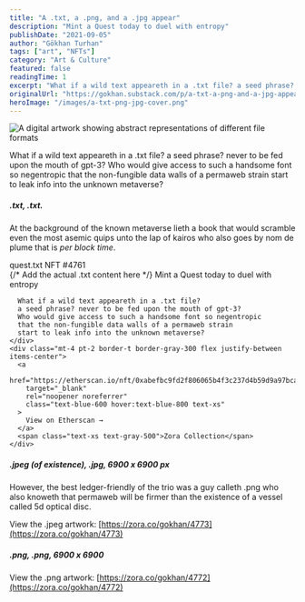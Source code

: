 ```yaml
---
title: "A .txt, a .png, and a .jpg appear"
description: "Mint a Quest today to duel with entropy"
publishDate: "2021-09-05"
author: "Gökhan Turhan"
tags: ["art", "NFTs"]
category: "Art & Culture"
featured: false
readingTime: 1
excerpt: "What if a wild text appeareth in a .txt file? a seed phrase? never to be fed upon the mouth of gpt-3? Who would give access to such a handsome font so negentropic that the non-fungible data walls of..."
originalUrl: "https://gokhan.substack.com/p/a-txt-a-png-and-a-jpg-appear"
heroImage: "/images/a-txt-png-jpg-cover.png"
---
```



![A digital artwork showing abstract representations of different file formats](/images/a-txt-png-jpg-cover.png)

What if a wild text appeareth in a .txt file? a seed phrase? never to be fed upon the mouth of gpt-3? Who would give access to such a handsome font so negentropic that the non-fungible data walls of a permaweb strain start to leak info into the unknown metaverse?

##### .txt, .txt.

At the background of the known metaverse lieth a book that would scramble even the most asemic quips unto the lap of kairos who also goes by nom de plume that is *per block time*.

<div class="not-prose my-6">
  <div class="bg-gray-50 border border-gray-200 rounded-lg p-6 font-mono text-sm">
    <div class="flex items-center justify-between mb-4 pb-2 border-b border-gray-300">
      <span class="text-gray-600 font-semibold">quest.txt</span>
      <span class="text-xs text-gray-500">NFT #4761</span>
    </div>
    <div class="whitespace-pre-wrap text-gray-800">
      {/* Add the actual .txt content here */}
      Mint a Quest today to duel with entropy
      
      What if a wild text appeareth in a .txt file? 
      a seed phrase? never to be fed upon the mouth of gpt-3? 
      Who would give access to such a handsome font so negentropic 
      that the non-fungible data walls of a permaweb strain 
      start to leak info into the unknown metaverse?
    </div>
    <div class="mt-4 pt-2 border-t border-gray-300 flex justify-between items-center">
      <a 
        href="https://etherscan.io/nft/0xabefbc9fd2f806065b4f3c237d4b59d9a97bcac7/4761"
        target="_blank"
        rel="noopener noreferrer"
        class="text-blue-600 hover:text-blue-800 text-xs"
      >
        View on Etherscan →
      </a>
      <span class="text-xs text-gray-500">Zora Collection</span>
    </div>
  </div>
</div>

##### .jpeg (of existence), .jpg, 6900 x 6900 px

However, the best ledger-friendly of the trio was a guy calleth .png who also knoweth that permaweb will be firmer than the existence of a vessel called 5d optical disc.

View the .jpeg artwork: [https://zora.co/gokhan/4773](https://zora.co/gokhan/4773)

##### .png, .png, 6900 x 6900

View the .png artwork: [https://zora.co/gokhan/4772](https://zora.co/gokhan/4772)